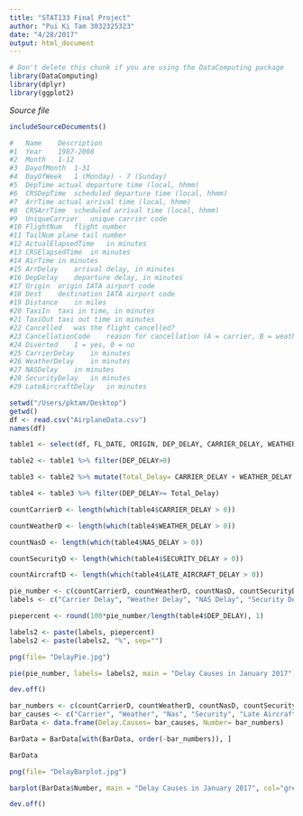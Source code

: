 ```yaml
---
title: "STAT133 Final Project"
author: "Pui Ki Tam 3032325323"
date: "4/28/2017"
output: html_document
---
```


<!-- Don't edit in between this line and the one below -->
```r
# Don't delete this chunk if you are using the DataComputing package
library(DataComputing)
library(dplyr)
library(ggplot2)
```
*Source file* 
```r
includeSourceDocuments()
```
<!-- Don't edit the material above this line -->
```r
#	Name	Description
#1	Year	1987-2008
#2	Month	1-12
#3	DayofMonth	1-31
#4	DayOfWeek	1 (Monday) - 7 (Sunday)
#5	DepTime	actual departure time (local, hhmm)
#6	CRSDepTime	scheduled departure time (local, hhmm)
#7	ArrTime	actual arrival time (local, hhmm)
#8	CRSArrTime	scheduled arrival time (local, hhmm)
#9	UniqueCarrier	unique carrier code
#10	FlightNum	flight number
#11	TailNum	plane tail number
#12	ActualElapsedTime	in minutes
#13	CRSElapsedTime	in minutes
#14	AirTime	in minutes
#15	ArrDelay	arrival delay, in minutes
#16	DepDelay	departure delay, in minutes
#17	Origin	origin IATA airport code
#18	Dest	destination IATA airport code
#19	Distance	in miles
#20	TaxiIn	taxi in time, in minutes
#21	TaxiOut	taxi out time in minutes
#22	Cancelled	was the flight cancelled?
#23	CancellationCode	reason for cancellation (A = carrier, B = weather, C = NAS, D = security)
#24	Diverted	1 = yes, 0 = no
#25	CarrierDelay	in minutes
#26	WeatherDelay	in minutes
#27	NASDelay	in minutes
#28	SecurityDelay	in minutes
#29	LateAircraftDelay	in minutes
```

```r
setwd("/Users/pktam/Desktop")
getwd()
df <- read.csv("AirplaneData.csv")
names(df)

table1 <- select(df, FL_DATE, ORIGIN, DEP_DELAY, CARRIER_DELAY, WEATHER_DELAY, NAS_DELAY, SECURITY_DELAY, LATE_AIRCRAFT_DELAY)

table2 <- table1 %>% filter(DEP_DELAY>0)

table3 <- table2 %>% mutate(Total_Delay= CARRIER_DELAY + WEATHER_DELAY + NAS_DELAY + SECURITY_DELAY + LATE_AIRCRAFT_DELAY)

table4 <- table3 %>% filter(DEP_DELAY>= Total_Delay)

```

```r
countCarrierD <- length(which(table4$CARRIER_DELAY > 0))

countWeatherD <- length(which(table4$WEATHER_DELAY > 0))

countNasD <- length(which(table4$NAS_DELAY > 0))

countSecurityD <- length(which(table4$SECURITY_DELAY > 0))

countAircraftD <- length(which(table4$LATE_AIRCRAFT_DELAY > 0))

pie_number <- c(countCarrierD, countWeatherD, countNasD, countSecurityD, countAircraftD)
labels <- c("Carrier Delay", "Weather Delay", "NAS Delay", "Security Delay", "Late Aircraft Delay")

piepercent <- round(100*pie_number/length(table4$DEP_DELAY), 1)

labels2 <- paste(labels, piepercent)
labels2 <- paste(labels2, "%", sep="")

png(file= "DelayPie.jpg")

pie(pie_number, labels= labels2, main = "Delay Causes in January 2017")

dev.off()
```

```r
bar_numbers <- c(countCarrierD, countWeatherD, countNasD, countSecurityD, countAircraftD)
bar_causes <- c("Carrier", "Weather", "Nas", "Security", "Late Aircraft")
BarData <- data.frame(Delay.Causes= bar_causes, Number= bar_numbers)

BarData = BarData[with(BarData, order(-bar_numbers)), ]

BarData

png(file= "DelayBarplot.jpg")

barplot(BarData$Number, main = "Delay Causes in January 2017", col="grey50", names.arg = BarData$Delay.Causes, cex.names =0.85, las=1)

dev.off()
```


